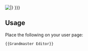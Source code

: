 [[File:GrandmasterEditor.jpg|{{{size|frame}}}|{{{caption|This user is a '''[[Service awards#Grandmaster_Editor|Grandmaster Editor]]''' and is entitled to display this '''Service Badge'''.<br>Edits: {{Special:Editcount/{{PAGENAME}}}} }}}]]<noinclude>

{{clear}}
==Usage==
Place the following on your user page:
<pre>{{Grandmaster Editor}}</pre>
</noinclude>